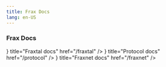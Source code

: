 ```yaml
---
title: Frax Docs
lang: en-US
---
```



### Frax Docs

<Cards>
  <Card icon={<FraxtalIcon />} title="Fraxtal docs" href="/fraxtal" />
  <Card icon={<FraxIcon />} title="Protocol docs" href="/protocol" />
  <Card
    icon={
      <img
        src="https://static.frax.com/images/tokens/frxusd.png"
        alt="Fraxnet Icon"
        style={{ width: 24, height: 24 }}
      />
    }
    title="Fraxnet docs"
    href="/fraxnet"
  />
</Cards>
